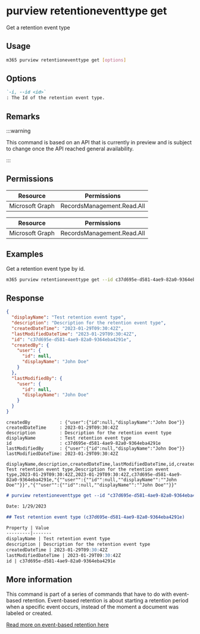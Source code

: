 
# purview retentioneventtype get

Get a retention event type

## Usage

```sh
m365 purview retentioneventtype get [options]
```

## Options

```md definition-list
`-i, --id <id>`
: The Id of the retention event type.
```

<Global />

## Remarks

:::warning

This command is based on an API that is currently in preview and is subject to change once the API reached general availability.

:::

## Permissions
<Tabs>
  <TabItem value="Delegated">

  | Resource        | Permissions                |
  |-----------------|----------------------------|
  | Microsoft Graph | RecordsManagement.Read.All |

  </TabItem>
  <TabItem value="Application">

  | Resource        | Permissions                |
  |-----------------|----------------------------|
  | Microsoft Graph | RecordsManagement.Read.All |

  </TabItem>
</Tabs>

## Examples

Get a retention event type by id.

```sh
m365 purview retentioneventtype get --id c37d695e-d581-4ae9-82a0-9364eba4291e
```

## Response

<Tabs>
  <TabItem value="JSON">

  ```json
  {
    "displayName": "Test retention event type",
    "description": "Description for the retention event type",
    "createdDateTime": "2023-01-29T09:30:42Z",
    "lastModifiedDateTime": "2023-01-29T09:30:42Z",
    "id": "c37d695e-d581-4ae9-82a0-9364eba4291e",
    "createdBy": {
      "user": {
        "id": null,
        "displayName": "John Doe"
      }
    },
    "lastModifiedBy": {
      "user": {
        "id": null,
        "displayName": "John Doe"
      }
    }
  }
  ```

  </TabItem>
  <TabItem value="Text">

  ```text
  createdBy           : {"user":{"id":null,"displayName":"John Doe"}}
  createdDateTime     : 2023-01-29T09:30:42Z
  description         : Description for the retention event type
  displayName         : Test retention event type
  id                  : c37d695e-d581-4ae9-82a0-9364eba4291e
  lastModifiedBy      : {"user":{"id":null,"displayName":"John Doe"}}
  lastModifiedDateTime: 2023-01-29T09:30:42Z
  ```

  </TabItem>
  <TabItem value="CSV">

  ```csv
  displayName,description,createdDateTime,lastModifiedDateTime,id,createdBy,lastModifiedBy
  Test retention event type,Description for the retention event type,2023-01-29T09:30:42Z,2023-01-29T09:30:42Z,c37d695e-d581-4ae9-82a0-9364eba4291e,"{""user"":{""id"":null,""displayName"":""John Doe""}}","{""user"":{""id"":null,""displayName"":""John Doe""}}"
  ```

  </TabItem>
  <TabItem value="Markdown">

  ```md
  # purview retentioneventtype get --id "c37d695e-d581-4ae9-82a0-9364eba4291e"

  Date: 1/29/2023

  ## Test retention event type (c37d695e-d581-4ae9-82a0-9364eba4291e)

  Property | Value
  ---------|-------
  displayName | Test retention event type
  description | Description for the retention event type
  createdDateTime | 2023-01-29T09:30:42Z
  lastModifiedDateTime | 2023-01-29T09:30:42Z
  id | c37d695e-d581-4ae9-82a0-9364eba4291e
  ```

  </TabItem>
</Tabs>

## More information

This command is part of a series of commands that have to do with event-based retention. Event-based retention is about starting a retention period when a specific event occurs, instead of the moment a document was labeled or created.

[Read more on event-based retention here](https://learn.microsoft.com/microsoft-365/compliance/event-driven-retention?view=o365-worldwide)
